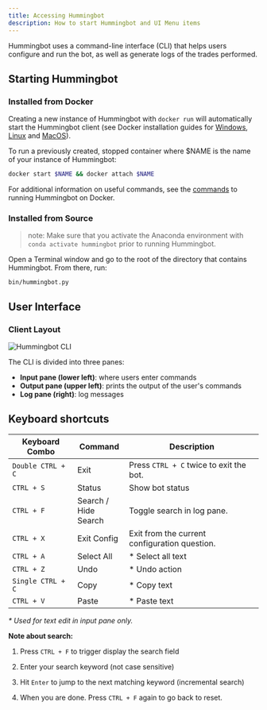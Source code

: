 ```yaml
---
title: Accessing Hummingbot 
description: How to start Hummingbot and UI Menu items 
---
```


Hummingbot uses a command-line interface (CLI) that helps users configure and run the bot, as well as generate logs of the trades performed.

## Starting Hummingbot

### Installed from Docker

Creating a new instance of Hummingbot with `docker run` will automatically start the Hummingbot client (see Docker installation guides for [Windows](/installation/docker/windows), [Linux](/installation/docker/linux) and [MacOS](/installation/docker/macOS)).

To run a previously created, stopped container where $NAME is the name of your instance of Hummingbot:

```sh
docker start $NAME && docker attach $NAME
```

For additional information on useful commands, see the [commands](/operation/commands) to running Hummingbot on Docker.

### Installed from Source

> note: Make sure that you activate the Anaconda environment with `conda activate hummingbot` prior to running Hummingbot.

Open a Terminal window and go to the root of the directory that contains Hummingbot. From there, run:
```
bin/hummingbot.py
```

## User Interface

### Client Layout
![Hummingbot CLI](hummingbot-cli.png)

The CLI is divided into three panes:

* **Input pane (lower left)**: where users enter commands
* **Output pane (upper left)**: prints the output of the user's commands
* **Log pane (right)**: log messages


## Keyboard shortcuts
| Keyboard Combo | Command | Description |
|-------- | ----------- | ----------- |
| `Double CTRL + C`| Exit | Press `CTRL + C` twice to exit the bot.
| `CTRL + S` | Status | Show bot status
| `CTRL + F` | Search / <br/> Hide Search | Toggle search in log pane.
| `CTRL + X` | Exit Config | Exit from the current configuration question.
| `CTRL + A` | Select All | * Select all text
| `CTRL + Z` | Undo | * Undo action
| `Single CTRL + C` | Copy | * Copy text
| `CTRL + V` | Paste | * Paste text

_* Used for text edit in input pane only._

**Note about search:**

1. Press `CTRL + F` to trigger display the search field

2. Enter your search keyword (not case sensitive)

3. Hit `Enter` to jump to the next matching keyword (incremental search)

4. When you are done. Press `CTRL + F` again to go back to reset.
